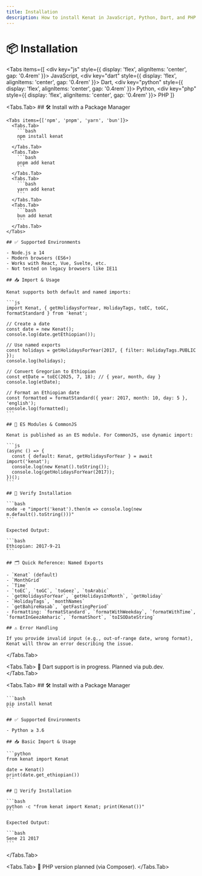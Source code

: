 ```yaml
---
title: Installation
description: How to install Kenat in JavaScript, Python, Dart, and PHP.
---
```



# 📦 Installation

<Tabs
  items={[
    <div key="js" style={{ display: 'flex', alignItems: 'center', gap: '0.4rem' }}><SiJavascript size={16} /> JavaScript</div>,
    <div key="dart" style={{ display: 'flex', alignItems: 'center', gap: '0.4rem' }}><SiDart size={16} /> Dart</div>,
    <div key="python" style={{ display: 'flex', alignItems: 'center', gap: '0.4rem' }}><SiPython size={16} /> Python</div>,
    <div key="php" style={{ display: 'flex', alignItems: 'center', gap: '0.4rem' }}><SiPhp size={16} /> PHP</div>
  ]}
>
  <Tabs.Tab>
    ## 🛠 Install with a Package Manager

    <Tabs items={['npm', 'pnpm', 'yarn', 'bun']}>
      <Tabs.Tab>
        ```bash
        npm install kenat
        ```
      </Tabs.Tab>
      <Tabs.Tab>
        ```bash
        pnpm add kenat
        ```
      </Tabs.Tab>
      <Tabs.Tab>
        ```bash
        yarn add kenat
        ```
      </Tabs.Tab>
      <Tabs.Tab>
        ```bash
        bun add kenat
        ```
      </Tabs.Tab>
    </Tabs>

    ## ✅ Supported Environments

    - Node.js ≥ 14
    - Modern browsers (ES6+)
    - Works with React, Vue, Svelte, etc.
    - Not tested on legacy browsers like IE11

    ## 📥 Import & Usage

    Kenat supports both default and named imports:

    ```js
    import Kenat, { getHolidaysForYear, HolidayTags, toEC, toGC, formatStandard } from 'kenat';

    // Create a date
    const date = new Kenat();
    console.log(date.getEthiopian());

    // Use named exports
    const holidays = getHolidaysForYear(2017, { filter: HolidayTags.PUBLIC });
    console.log(holidays);

    // Convert Gregorian to Ethiopian
    const etDate = toEC(2025, 7, 18); // { year, month, day }
    console.log(etDate);

    // Format an Ethiopian date
    const formatted = formatStandard({ year: 2017, month: 10, day: 5 }, 'english');
    console.log(formatted);
    ```

    ## 🔄 ES Modules & CommonJS

    Kenat is published as an ES module. For CommonJS, use dynamic import:

    ```js
    (async () => {
      const { default: Kenat, getHolidaysForYear } = await import('kenat');
      console.log(new Kenat().toString());
      console.log(getHolidaysForYear(2017));
    })();
    ```

    ## 🧪 Verify Installation

    ```bash
    node -e "import('kenat').then(m => console.log(new m.default().toString()))"
    ```

    Expected Output:

    ```bash
    Ethiopian: 2017-9-21
    ```

    ## 🗂 Quick Reference: Named Exports

    - `Kenat` (default)
    - `MonthGrid`
    - `Time`
    - `toEC`, `toGC`, `toGeez`, `toArabic`
    - `getHolidaysForYear`, `getHolidaysInMonth`, `getHoliday`
    - `HolidayTags`, `monthNames`
    - `getBahireHasab`, `getFastingPeriod`
    - Formatting: `formatStandard`, `formatWithWeekday`, `formatWithTime`, `formatInGeezAmharic`, `formatShort`, `toISODateString`

    ## ⚠️ Error Handling

    If you provide invalid input (e.g., out-of-range date, wrong format), Kenat will throw an error describing the issue.
  </Tabs.Tab>

  <Tabs.Tab>
    🚧 Dart support is in progress. Planned via pub.dev.
  </Tabs.Tab>

  <Tabs.Tab>
    ## 🛠 Install with a Package Manager

    ```bash
    pip install kenat
    ```

    ## ✅ Supported Environments

    - Python ≥ 3.6

    ## 📥 Basic Import & Usage

    ```python
    from kenat import Kenat

    date = Kenat()
    print(date.get_ethiopian())
    ```

    ## 🧪 Verify Installation

    ```bash
    python -c "from kenat import Kenat; print(Kenat())"
    ```

    Expected Output:

    ```bash
    Sene 21 2017
    ```
  </Tabs.Tab>

  <Tabs.Tab>
    🚧 PHP version planned (via Composer).
  </Tabs.Tab>
</Tabs>
